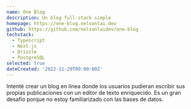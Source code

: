 ```yaml
---
name: One Blog
description: Un blog full-stack simple
homepage: https://one-blog.nelsonlai.dev
github: https://github.com/nelsonlaidev/one-blog
techstack:
  - Typescript
  - Next.js
  - Drizzle
  - PostgreSQL
selected: true
dateCreated: '2022-11-29T00:00:00Z'
---
```


Intenté crear un blog en línea donde los usuarios pudieran escribir sus propias publicaciones con un editor de texto enriquecido. Es un gran desafío porque no estoy familiarizado con las bases de datos.